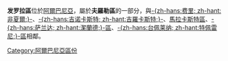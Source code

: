 {{noteTA
|T=zh-hans:发罗拉; zh-hant:夫羅勒;
|1=zh-hans:发罗拉; zh-hant:夫羅勒;
}}
{{Infomation of Subdivisions|
Map=Image:AlbaniaVlore.png|
MapSize=100px|
Nation=阿爾巴尼亞|
enNation=Albania|
Lang=阿爾巴尼亞語|
oName=Vlorës|
Lv=區|
Capital=[[发罗拉|-{zh-hans:发罗拉; zh-hant:夫羅勒;}-]]|
tArea=1,609|
tPop=147,000|
PopYear=2004|
ISOcode=AL-VL|
}}

'''发罗拉區'''位於[[阿爾巴尼亞|阿爾巴尼亞]]，屬於'''夫羅勒區'''的一部分，與[[非夏爾區|-{zh-hans:费里; zh-hant:非夏爾;}-]]、[[吉羅卡斯特區|-{zh-hans:吉诺卡斯特; zh-hant:吉羅卡斯特;}-]]、[[馬拉卡斯特區|馬拉卡斯特區]]、[[潔蘭德區|-{zh-hans:萨兰达; zh-hant:潔蘭德;}-區]]、[[特佩雷尼區|-{zh-hans:台佩莱纳; zh-hant:特佩雷尼;}-區]]相鄰。

{{Districts of Albania}}

[[Category:阿爾巴尼亞區份|Category:阿爾巴尼亞區份]]